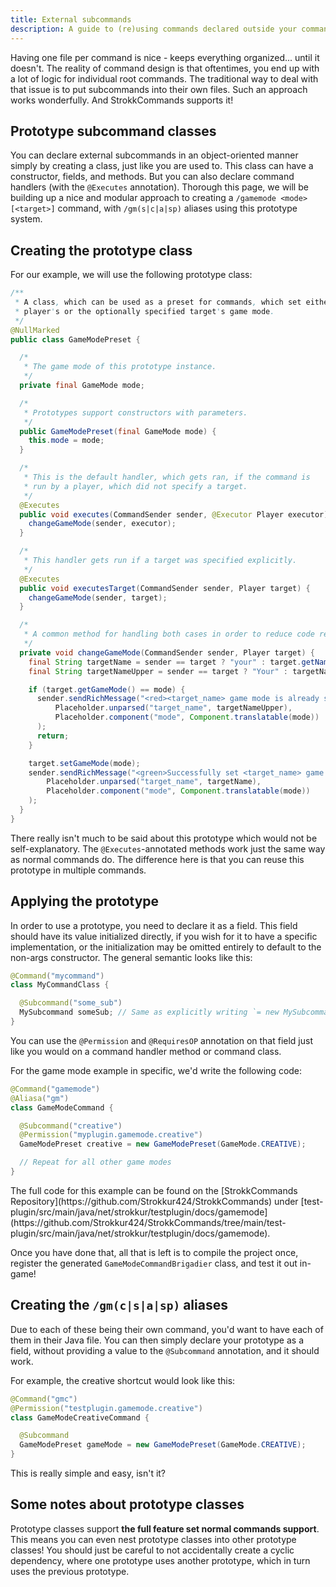 ```yaml
---
title: External subcommands
description: A guide to (re)using commands declared outside your command class.
---
```



Having one file per command is nice - keeps everything organized... until it doesn't. The reality of command design is
that oftentimes, you end up with a lot of logic for individual root commands. The traditional way to deal with that
issue is to put subcommands into their own files. Such an approach works wonderfully. And StrokkCommands supports it!

## Prototype subcommand classes
You can declare external subcommands in an object-oriented manner simply by creating a class, just like you
are used to. This class can have a constructor, fields, and methods. But you can also declare
command handlers (with the `@Executes` annotation). Thorough this page, we will be building up a nice and
modular approach to creating a `/gamemode <mode> [<target>]` command, with `/gm(s|c|a|sp)` aliases using
this prototype system.

## Creating the prototype class
For our example, we will use the following prototype class:
```java title="GameModePreset.java"
/**
 * A class, which can be used as a preset for commands, which set either the executing
 * player's or the optionally specified target's game mode.
 */
@NullMarked
public class GameModePreset {

  /*
   * The game mode of this prototype instance.
   */
  private final GameMode mode;

  /*
   * Prototypes support constructors with parameters.
   */
  public GameModePreset(final GameMode mode) {
    this.mode = mode;
  }

  /*
   * This is the default handler, which gets ran, if the command is
   * run by a player, which did not specify a target.
   */
  @Executes
  public void executes(CommandSender sender, @Executor Player executor) {
    changeGameMode(sender, executor);
  }

  /*
   * This handler gets run if a target was specified explicitly.
   */
  @Executes
  public void executesTarget(CommandSender sender, Player target) {
    changeGameMode(sender, target);
  }

  /*
   * A common method for handling both cases in order to reduce code repetition.
   */
  private void changeGameMode(CommandSender sender, Player target) {
    final String targetName = sender == target ? "your" : target.getName() + "'s";
    final String targetNameUpper = sender == target ? "Your" : targetName;

    if (target.getGameMode() == mode) {
      sender.sendRichMessage("<red><target_name> game mode is already set to <mode>!",
          Placeholder.unparsed("target_name", targetNameUpper),
          Placeholder.component("mode", Component.translatable(mode))
      );
      return;
    }

    target.setGameMode(mode);
    sender.sendRichMessage("<green>Successfully set <target_name> game mode to <mode>!",
        Placeholder.unparsed("target_name", targetName),
        Placeholder.component("mode", Component.translatable(mode))
    );
  }
}
```

There really isn't much to be said about this prototype which would not be self-explanatory. The `@Executes`-annotated
methods work just the same way as normal commands do. The difference here is that you can reuse this prototype
in multiple commands.

## Applying the prototype
In order to use a prototype, you need to declare it as a field. This field should have its value initialized
directly, if you wish for it to have a specific implementation, or the initialization may be omitted entirely to
default to the non-args constructor. The general semantic looks like this:

```java
@Command("mycommand")
class MyCommandClass {

  @Subcommand("some_sub")
  MySubcommand someSub; // Same as explicitly writing `= new MySubcommand()`
}
```

You can use the `@Permission` and `@RequiresOP` annotation on that field just like you would on a command handler
method or command class.

For the game mode example in specific, we'd write the following code:
```java
@Command("gamemode")
@Aliasa("gm")
class GameModeCommand {

  @Subcommand("creative")
  @Permission("myplugin.gamemode.creative")
  GameModePreset creative = new GameModePreset(GameMode.CREATIVE);

  // Repeat for all other game modes
}
```

<Aside type="tip">
  The full code for this example can be found on the [StrokkCommands Repository](https://github.com/Strokkur424/StrokkCommands)
  under [test-plugin/src/main/java/net/strokkur/testplugin/docs/gamemode](https://github.com/Strokkur424/StrokkCommands/tree/main/test-plugin/src/main/java/net/strokkur/testplugin/docs/gamemode).
</Aside>

Once you have done that, all that is left is to compile the project once, register the generated `GameModeCommandBrigadier`
class, and test it out in-game!

## Creating the `/gm(c|s|a|sp)` aliases
Due to each of these being their own command, you'd want to have each of them in their Java file.
You can then simply declare your prototype as a field, without providing a value to the `@Subcommand` annotation,
and it should work.

For example, the creative shortcut would look like this:
```java
@Command("gmc")
@Permission("testplugin.gamemode.creative")
class GameModeCreativeCommand {

  @Subcommand
  GameModePreset gameMode = new GameModePreset(GameMode.CREATIVE);
}
```

This is really simple and easy, isn't it?

## Some notes about prototype classes
Prototype classes support **the full feature set normal commands support**. This means you can even nest
prototype classes into other prototype classes! You should just be careful to not accidentally create a
cyclic dependency, where one prototype uses another prototype, which in turn uses the previous prototype.
